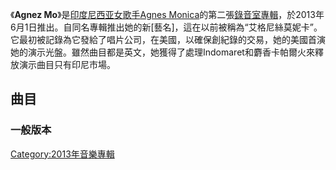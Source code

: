 {{unreferenced|time=2015-07-08T04:11:26+00:00}}
{{Infobox Album
| Name        = -{zh-tw:莫艾格尼絲; zh-cn:莫艾格尼絲; zh-hk:Agnez Mo;}-
| Type        = [[專輯|專輯]]
| Artist      = [[杨诗曼|杨诗曼]]
| Cover       = 
| Alt                    = 
| Released    = 2013年6月1日
| Recorded    = 2011 - 2012
| Genre       = [[流行_(音樂類型)|流行]]
| Length      = 35分35秒(標準版)
| Label       = Entertainment Inc., Momentum Music
| Producer    = Tearce Kizzo
| Reviews     =
| Last album = {{ubl|''[[Agnes_Is_My_Name|Agnes Is My Name]]''|(2009)}}
| This album = {{ubl|'''''Agnez Mo'''''|(2013)}}
| Next album = 
{{Singles
| Name          = Agnez Mo
| Type          = Studio
| Single 1      = Hide & Seek
| Single 1 date = {{Start date|2013|5|25}}
| Single 2      = Walk
| Single 2 date = {{Start date|2013|6|12}}
| Single 3      = Bad Girl
| Single 3 date = {{Start date|2013|6|26}}
| Single 4      = Flyin' High
| Single 4 date = {{Start date|2013|7|14}}
}} 
}}
《'''Agnez Mo'''》是[[印度尼西亚|印度尼西亚]][[女歌手|女歌手]][[Agnes_Monica|Agnes Monica]]的第二張[[錄音室專輯|錄音室專輯]]，於2013年6月1日推出。自同名專輯推出她的新[藝名]，這在以前被稱為“艾格尼絲莫妮卡”。它最初被記錄為它發給了唱片公司，在美國，以確保創紀錄的交易，她的美國首演她的演示光盤。雖然曲目都是英文，她獲得了處理Indomaret和麝香卡帕爾火來釋放演示曲目只有印尼市場。

== 曲目 ==
=== 一般版本 ===
{{tracklist
| headline        = Souniq Music Apps., Digital Download Version
| extra_column    = Producer(s)
| total_length    = 35:19
| title1          = Hide & Seek
| writer1         = [[Agnes_Monica|Agnes Monica]], Francesca Maeondra Richard, Vincent Romane Shaw
| extra1          = Tearce Kizzo
| length1         = 3:48
| title2          = Walk
| writer2         = Monica, H2OLife, Richard
| extra2          = Tearce Kizzo
| length2         = 3:20
| title3          = Bad Girl
| writer3         = Monica, Richard, Shaw
| extra3          = Tearce Kizzo
| length3         = 3:55
| title4          = Flyin' High
| writer4         = Monica, Richard
| extra4          = Tearce Kizzo
| length4         = 2:53
| title5          = Got Me Figured Out
| writer5         = Monica, Justin Truggman, Richard
| extra5          = Tearce Kizzo
| length5         = 3:48
| title6          = Things Will Get Better
| writer6         = Monica, Corey Chorus, Richard
| extra6          = Tearce Kizzo
| length6         = 4:07
| title7          = Renegade
| writer7         = Monica, Wizz Dumb, Richard, Tierce A. Person
| extra7          = Tearce Kizzo
| length7         = 3:23
| title8          = Be Brave
| writer8         = Monica, [[Timbaland|Timbaland]], Wizz Dumb, Richard
| extra8          = Tearce Kizzo
| length8         = 3:49
| title9          = Let's Fall in Love Again
| writer9         = Monica, Truggman, Richard
| extra9          = Tearce Kizzo
| length9         = 3:17
| title10         = Shut 'Em Up
| writer10        = Monica, H2OLife, Kizzo, Richard
| extra10         = Tearce Kizzo
| length10        = 2:55
}}

[[Category:2013年音樂專輯|Category:2013年音樂專輯]]